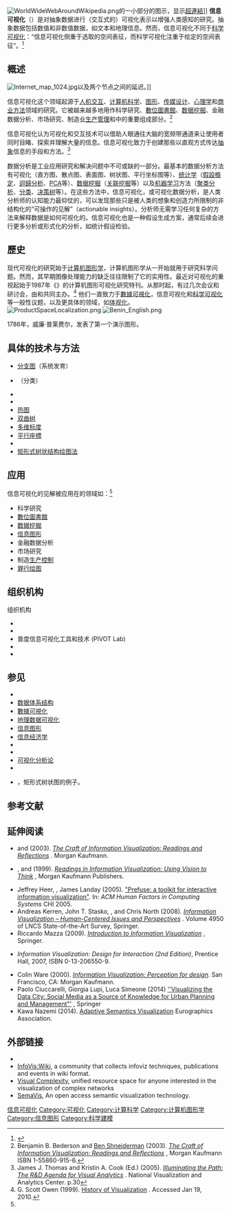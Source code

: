 {{NoteTA|G1=IT}}
[[File:WorldWideWebAroundWikipedia.png|thumb]]的一小部分的图示，显示[[超連結|超連結]]]]
'''信息可视化'''（{{lang-en|Information visualization，infovis}}）是对抽象数据进行（交互式的）可视化表示以增强人类感知的研究。抽象数据包括数值和非数值数据，如文本和地理信息。然而，信息可视化不同于[[科学可视化|科学可视化]]：“信息可视化侧重于选取的空间表征，而科学可视化注重于给定的空间表征”。<ref>{{Cite web |url=http://www.cs.ubc.ca/labs/imager/tr/2008/pitfalls/ |title=存档副本 |accessdate=2015-11-09 |archive-date=2020-10-24 |archive-url=https://web.archive.org/web/20201024223422/http://www.cs.ubc.ca/labs/imager/tr/2008/pitfalls/ |dead-url=no }}</ref>

== 概述 ==
[[File:Internet_map_1024.jpg|thumb]]以及两个节点之间的延迟。]]

信息可视化这个领域起源于[[人机交互|人机交互]]、[[计算机科学|计算机科学]]、[[图形|图形]]、[[传媒设计|传媒设计]]、[[心理学|心理学]]和[[业务过程|商业方法]]领域的研究。它被越来越多地用作科学研究、[[數位圖書館|數位圖書館]]、[[数据挖掘|数据挖掘]]、金融数据分析、市场研究、制造业[[生产管理|生产管理]]和{{le|药物发现|drug discovery}}中的重要组成部分。<ref name = "BBB03">Benjamin B. Bederson and [[Ben_Shneiderman|Ben Shneiderman]] (2003). [http://www.cs.umd.edu/hcil/pubs/books/craft.shtml ''The Craft of Information Visualization: Readings and Reflections''] {{Wayback|url=http://www.cs.umd.edu/hcil/pubs/books/craft.shtml |date=20200611121631 }}, Morgan Kaufmann ISBN 1-55860-915-6.</ref>

信息可视化认为可视化和交互技术可以借助人眼通往大脑的宽频带通道来让使用者同时目睹、探索并理解大量的信息。信息可视化致力于创建那些以直观方式传达[[抽象|抽象]]信息的手段和方法。<ref>James J. Thomas and Kristin A. Cook (Ed.) (2005). [http://nvac.pnl.gov/agenda.stm ''Illuminating the Path: The R&D Agenda for Visual Analytics''] {{Wayback|url=http://nvac.pnl.gov/agenda.stm |date=20080929155753 }}. National Visualization and Analytics Center. p.30</ref>

数据分析是工业应用研究和解决问题中不可或缺的一部分。最基本的数据分析方法有可视化（直方图、散点图、表面图、树状图、平行坐标图等）、[[统计学|统计学]]（[[假設檢定|假設檢定]]、[[迴歸分析|迴歸分析]]、[[主成分分析|PCA]]等）、[[数据挖掘|数据挖掘]]（[[关联式规则|关联挖掘]]等）以及[[机器学习|机器学习]]方法（[[聚类分析|聚类分析]]、[[分类问题|分类]]、[[决策树|决策树]]等）。在这些方法中，信息可视化，或可视化数据分析，是人类分析师的认知能力最仰仗的，可以发现那些只是被人类的想象和创造力所限制的非结构化的“可操作的见解”（actionable insights）。分析师无需学习任何复杂的方法来解释数据是如何可视化的。信息可视化也是一种假设生成方案，通常后续会进行更多分析或形式化的分析，如统计假设检验。

== 歷史 ==
现代可视化的研究始于[[计算机图形学|计算机图形学]]，计算机图形学从一开始就用于研究科学问题。然而，其早期图像处理能力的缺乏往往限制了它的实用性。最近对可视化的重视起始于1987年《{{le|科学计算 (杂志)|Scientific Computing (magazine)|科学计算}}》的计算机图形可视化研究特刊。从那时起，有过几次会议和研讨会，由{{le|IEEE计算机学会|IEEE Computer Society}}和{{le|ACM SIGGRAPH|ACM SIGGRAPH}}共同主办。<ref>G. Scott Owen (1999). [http://www.siggraph.org/education/materials/HyperVis/visgoals/visgoal3.htm History of Visualization] {{Wayback|url=http://www.siggraph.org/education/materials/HyperVis/visgoals/visgoal3.htm |date=20121008032217 }}. Accessed Jan 19, 2010.</ref> 他们一直致力于[[數據可視化|數據可視化]]，信息可视化和[[科学可视化|科学可视化]]等一般性议题，以及更具体的领域，如[[科学可视化#立体可视化|体视化]]。
[[File:ProductSpaceLocalization.png|thumb]]
[[File:Benin_English.png|thumb]]

1786年，威廉·普莱费尔，发表了第一个演示图形。

== 具体的技术与方法 ==
* [[支序分類學|分支图]]（系统发育）
* {{le|树枝状图|Dendrogram}}（分类）
* {{Link-en|信息可视化参考模型|Information visualization reference model}}
* {{Link-en|图形绘制|Graph drawing}}
* [[热图|热图]]
* [[双曲树|双曲树]]
* [[多维标度|多维标度]]
* [[平行座標|平行座標]]
* {{Link-en|问题求解环境|Problem Solving Environment}}
* [[矩形式树状结构绘图法|矩形式树状结构绘图法]]

== 应用 ==
信息可视化的见解被应用在的领域如：<ref name = "BBB03"/>
* 科学研究
* [[數位圖書館|數位圖書館]]
* [[数据挖掘|数据挖掘]]
* [[信息图形|信息图形]]
* 金融数据分析
* 市场研究
* 制造[[生产控制|生产控制]]
* [[罪行绘图|罪行绘图]]

== 组织机构 ==
;组织机构
*{{Link-en|国际图形绘制专题研讨会|International Symposium on Graph Drawing}}
*{{Link-en|Panopticon软件|Panopticon Software}}
*普度信息可视化工具和技术 (PIVOT Lab)
*{{Link-en|马里兰大学人机交互实验室|University of Maryland Human-Computer Interaction Lab}}
*{{Link-en|VVI (公司)|VVI (company)|Vvi}}

{{数据可视化}}
== 参见 ==
* {{le|计算机形象学|Computational visualistics}}
* [[數據可視化|数据体系结构]]
* [[數據可視化|數據可視化]]
* [[地理数据可视化|地理数据可视化]]
* [[信息图形|信息图形]]
* [[信息经济学|信息经济学]]
* {{le|专利可视化|Patent visualisation}}
* {{le|软件可视化|Software visualization}}
* [[可视化分析论|可视化分析论]]
* {{le|信息图形软件列表|List of information graphics software}}
* {{le|各国经济复杂性列表|List of countries by economic complexity}}，矩形式树状图的例子。

== 参考文献 ==
{{reflist|30em}}

== 延伸阅读 ==
<!--
Publications listed here should only relate specifically to information visualization, and not:  Computational visualistics, Data visualization, Information graphics, Knowledge visualization, Information visualization and Visual analytics.

There are some links added here to check the content of every publication. Later on these links should be removed or moved to the talk page.
-->
* {{tsl|en|Ben Bederson}} and {{tsl|en|Ben Shneiderman}} (2003). [http://books.google.nl/books?id=TrZZQ5I76BcC&dq=the+craft+of+information+visualization+readings+and+reflections&psp=1&source=gbs_summary_s&cad=0 ''The Craft of Information Visualization: Readings and Reflections''] {{Wayback|url=http://books.google.nl/books?id=TrZZQ5I76BcC&dq=the+craft+of+information+visualization+readings+and+reflections&psp=1&source=gbs_summary_s&cad=0 |date=20141106230745 }}. Morgan Kaufmann.
* {{tsl|en|Stuart K. Card}}, {{tsl|en|Jock D. Mackinlay}} and {{tsl|en|Ben Shneiderman}} (1999). [http://books.google.nl/books?id=wdh2gqWfQmgC&dq=readings+in+information+visualization+using+vision+to+think&psp=1&source=gbs_summary_s&cad=0 ''Readings in Information Visualization: Using Vision to Think''] {{Wayback|url=http://books.google.nl/books?id=wdh2gqWfQmgC&dq=readings+in+information+visualization+using+vision+to+think&psp=1&source=gbs_summary_s&cad=0 |date=20141106224241 }}, Morgan Kaufmann Publishers.
* Jeffrey Heer, {{tsl|en|Stuart K. Card}}, James Landay (2005). [http://bid.berkeley.edu/files/papers/2005-prefuse-CHI.pdf "Prefuse: a toolkit for interactive information visualization"]{{Wayback|url=http://bid.berkeley.edu/files/papers/2005-prefuse-CHI.pdf |date=20070612082611 }}. In: ''ACM Human Factors in Computing Systems'' CHI 2005.
* Andreas Kerren, John T. Stasko, {{tsl|en|Jean-Daniel Fekete}}, and Chris North (2008). [http://www.springer.com/computer/user+interfaces/book/978-3-540-70955-8 ''Information Visualization – Human-Centered Issues and Perspectives''] {{Wayback|url=http://www.springer.com/computer/user+interfaces/book/978-3-540-70955-8 |date=20091030144925 }}. Volume 4950 of LNCS State-of-the-Art Survey, Springer.
* Riccardo Mazza (2009). [http://www.amazon.com/Introduction-Information-Visualization-Riccardo-Mazza/dp/1848002181 ''Introduction to Information Visualization''] {{Wayback|url=http://www.amazon.com/Introduction-Information-Visualization-Riccardo-Mazza/dp/1848002181 |date=20200517155200 }}, Springer.
* {{tsl|en|Robert Spence (engineer)}} ''Information Visualization: Design for Interaction (2nd Edition)'', Prentice Hall, 2007, ISBN 0-13-206550-9.
* Colin Ware (2000). [http://www.amazon.com/dp/3835060155 ''Information Visualization: Perception for design'']{{Wayback|url=http://www.amazon.com/dp/3835060155 |date=20200528132650 }}. San Francisco, CA: Morgan Kaufmann.
* Paolo Ciuccarelli, Giorgia Lupi, Luca Simeone (2014) [http://books.google.se/books?id=ozPEBAAAQBAJ&dq=Visualizing+the+Data+City:+Social+Media+as+a+Source+of+Knowledge+for+Urban+Planning+and+Management&cad=0 ''Visualizing the Data City: Social Media as a Source of Knowledge for Urban Planning and Management"'] {{Wayback|url=http://books.google.se/books?id=ozPEBAAAQBAJ&dq=Visualizing+the+Data+City:+Social+Media+as+a+Source+of+Knowledge+for+Urban+Planning+and+Management&cad=0 |date=20150427033337 }}, Springer
* Kawa Nazemi (2014). [https://diglib.eg.org/handle/10.2312/12076 Adaptive Semantics Visualization]{{Wayback|url=https://diglib.eg.org/handle/10.2312/12076 |date=20150627011208 }} Eurographics Association.

== 外部链接 ==
{{Commons category|Information visualization}}
<!-- External links listed here should only relate specifically to information visualization, and not:  Computational visualistics, Data visualization, Information graphics, Knowledge visualization, Information visualization, Visual analytics, Visualisation techniques and other specific visualization subjects.-->
* {{dmoz|Reference/Knowledge_Management/Knowledge_Discovery/Information_Visualization/|Information Visualization}}
* [https://web.archive.org/web/20150706053847/http://www.infovis-wiki.net/index.php?title=Main_Page InfoVis:Wiki], a community that collects infoviz techniques, publications and events in wiki format.
* [http://www.visualcomplexity.com/ Visual Complexity]{{Wayback|url=http://www.visualcomplexity.com/ |date=20080719145409 }}, unified resource space for anyone interested in the visualization of complex networks
* [https://archive.is/20130222101823/http://www.semavis.net/ SemaVis],  An open access semantic visualization technology.

{{可视化}}
{{Authority control}}

[[Category:信息可视化|]]
[[Category:可视化|Category:可视化]]
[[Category:计算科学|Category:计算科学]]
[[Category:计算机图形学|Category:计算机图形学]]
[[Category:信息图形|Category:信息图形]]
[[Category:科学建模|Category:科学建模]]